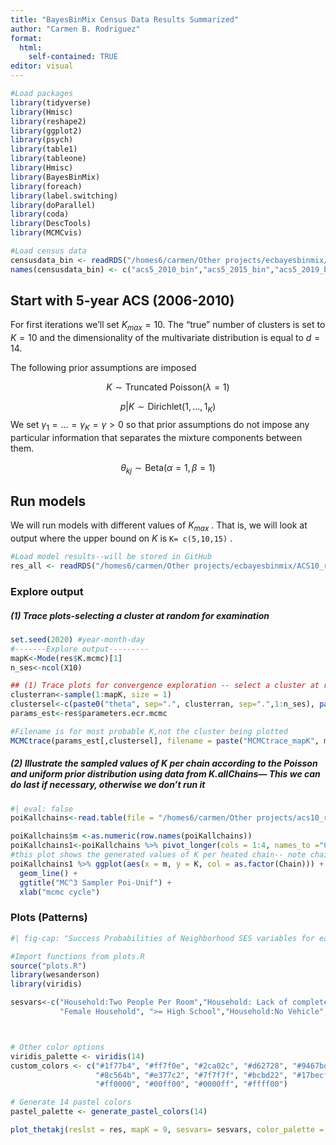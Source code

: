 ```yaml
---
title: "BayesBinMix Census Data Results Summarized"
author: "Carmen B. Rodriguez"
format: 
  html:
    self-contained: TRUE
editor: visual
---
```


```r
#Load packages
library(tidyverse)
library(Hmisc)
library(reshape2)
library(ggplot2)
library(psych)
library(table1)
library(tableone)
library(Hmisc)
library(BayesBinMix)
library(foreach)
library(label.switching)
library(doParallel)
library(coda)
library(DescTools)
library(MCMCvis)
```

```r
#Load census data
censusdata_bin <- readRDS("/homes6/carmen/Other projects/ecbayesbinmix/censusdata_bin.rds")
names(censusdata_bin) <- c("acs5_2010_bin","acs5_2015_bin","acs5_2019_bin")

```

## Start with 5-year ACS (2006-2010)

For first iterations we'll set $K_{max} = 10$. The "true" number of clusters is set to $K = 10$ and the dimensionality of the multivariate distribution is equal to $d = 14$.

The following prior assumptions are imposed

$$K \sim \text{Truncated Poisson}(\lambda = 1)$$

$$p|K \sim \text{Dirichlet}(1,..., 1_K)$$ We set $\gamma_1=...= \gamma_K =\gamma > 0$ so that prior assumptions do not impose any particular information that separates the mixture components between them.

$$\theta_{kj} \sim \text{Beta}(\alpha=1, \beta=1)$$

## Run models

We will run models with different values of $K_{max}$ . That is, we will look at output where the upper bound on $K$ is `K= c(5,10,15)` .

```r
#Load model results--will be stored in GitHub
res_all <- readRDS("/homes6/carmen/Other projects/ecbayesbinmix/ACS10_results.rds")

```

### Explore output

##### (1) Trace plots-selecting a cluster at random for examination

```r
set.seed(2020) #year-month-day
#-------Explore output---------
mapK<-Mode(res$K.mcmc)[1]
n_ses<-ncol(X10)

## (1) Trace plots for convergence exploration -- select a cluster at random
clusterran<-sample(1:mapK, size = 1)
clustersel<-c(paste0("theta", sep=".", clusterran, sep=".",1:n_ses), paste("p", clusterran, sep = "."))
params_est<-res$parameters.ecr.mcmc

#Filename is for most probable K,not the cluster being plotted
MCMCtrace(params_est[,clustersel], filename = paste("MCMCtrace_mapK", mapK, sep = "_"), wd = "/homes6/carmen/Other projects/ecbayesbinmix/Figures")
```

##### (2) Illustrate the sampled values of K per chain according to the Poisson and uniform prior distribution using data from K.allChains--- This we can do last if necessary, otherwise we don't run it

```r
#| eval: false
poiKallchains<-read.table(file = "/homes6/carmen/Other projects/acs10_res_poiunif_demo/K.allChains.txt",header = T)

poiKallchains$m <-as.numeric(row.names(poiKallchains))
poiKallchains1<-poiKallchains %>% pivot_longer(cols = 1:4, names_to ="Chain", values_to = "K")
#this plot shows the generated values of K per heated chain-- note chain 1 is the original (^1)
poiKallchains1 %>% ggplot(aes(x = m, y = K, col = as.factor(Chain))) + 
  geom_line() + 
  ggtitle("MC^3 Sampler Poi-Unif") + 
  xlab("mcmc cycle")

```

### **Plots** (Patterns)

```r
#| fig-cap: "Success Probabilities of Neighborhood SES variables for each cluster"

#Import functions from plots.R
source("plots.R")
library(wesanderson)
library(viridis)

sesvars<-c("Household:Two People Per Room","Household: Lack of complete Plumbing", "Household:Median Income", ">= Bacherlor's Degree ", "Below Poverty Line", "< High School",
           "Female Household", ">= High School","Household:No Vehicle","Household: Owner", "Household:Renter", "Unemployment","White Collar Occupation", "SNAP Benefits")



# Other color options
viridis_palette <- viridis(14)
custom_colors <- c("#1f77b4", "#ff7f0e", "#2ca02c", "#d62728", "#9467bd", 
                   "#8c564b", "#e377c2", "#7f7f7f", "#bcbd22", "#17becf",
                   "#ff0000", "#00ff00", "#0000ff", "#ffff00")

# Generate 14 pastel colors
pastel_palette <- generate_pastel_colors(14)

plot_thetakj(reslst = res, mapK = 9, sesvars= sesvars, color_palette = pastel_palette)

```
